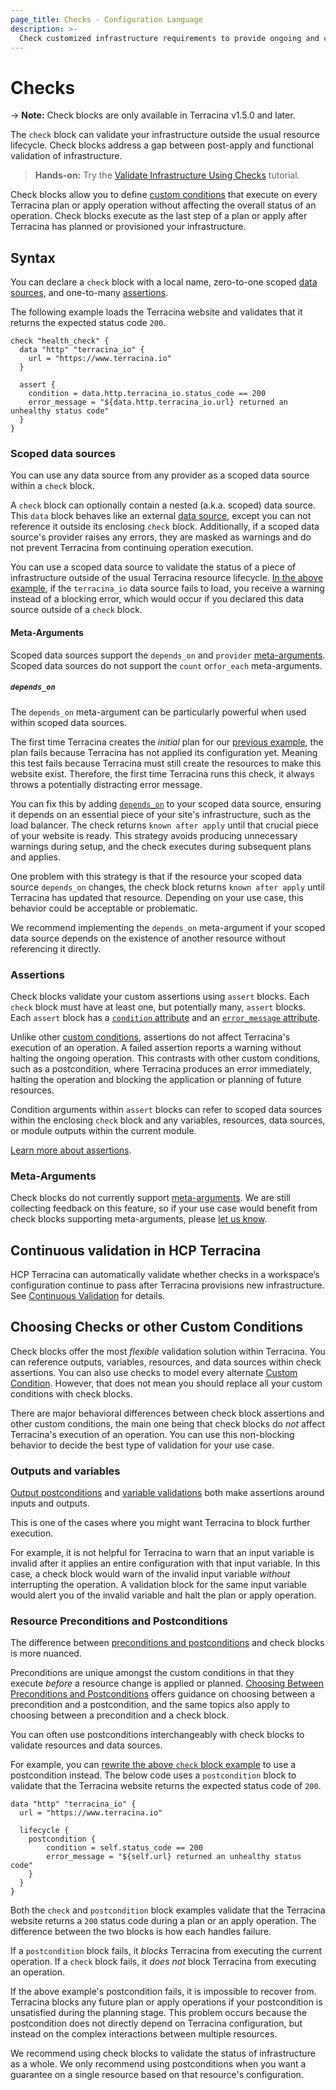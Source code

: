 ```yaml
---
page_title: Checks - Configuration Language
description: >-
  Check customized infrastructure requirements to provide ongoing and continuous verification.
---
```


# Checks

-> **Note:** Check blocks are only available in Terracina v1.5.0 and later.

The `check` block can validate your infrastructure outside the usual resource lifecycle. Check blocks address a gap between post-apply and functional validation of infrastructure.

> **Hands-on:** Try the [Validate Infrastructure Using Checks](/terracina/tutorials/configuration-language/checks) tutorial.

Check blocks allow you to define [custom conditions](/terracina/language/expressions/custom-conditions) that execute on every Terracina plan or apply operation without affecting the overall status of an operation. Check blocks execute as the last step of a plan or apply after Terracina has planned or provisioned your infrastructure.

## Syntax

You can declare a `check` block with a local name, zero-to-one scoped [data sources](#scoped-data-sources), and one-to-many [assertions](#assertions).

The following example loads the Terracina website and validates that it returns the expected status code `200`.

```hcl
check "health_check" {
  data "http" "terracina_io" {
    url = "https://www.terracina.io"
  }

  assert {
    condition = data.http.terracina_io.status_code == 200
    error_message = "${data.http.terracina_io.url} returned an unhealthy status code"
  }
}
```

### Scoped data sources

You can use any data source from any provider as a scoped data source within a `check` block.

A `check` block can optionally contain a nested (a.k.a. scoped) data source. This `data` block behaves like an external [data source](/terracina/language/data-sources), except you can not reference it outside its enclosing `check` block. Additionally, if a scoped data source's provider raises any errors, they are masked as warnings and do not prevent Terracina from continuing operation execution.

You can use a scoped data source to validate the status of a piece of infrastructure outside of the usual Terracina resource lifecycle. [In the above example](#checks-syntax), if the `terracina_io` data source fails to load, you receive a warning instead of a blocking error, which would occur if you declared this data source outside of a `check` block.

#### Meta-Arguments

Scoped data sources support the `depends_on` and `provider` [meta-arguments](/terracina/language/resources/syntax#meta-arguments). Scoped data sources do not support the `count` or`for_each` meta-arguments.

##### `depends_on`

The `depends_on` meta-argument can be particularly powerful when used within scoped data sources.

The first time Terracina creates the _initial_ plan for our [previous example](#checks-syntax), the plan fails because Terracina has not applied its configuration yet. Meaning this test fails because Terracina must still create the resources to make this website exist. Therefore, the first time Terracina runs this check, it always throws a potentially distracting error message.

You can fix this by adding [`depends_on`](/terracina/language/meta-arguments/depends_on) to your scoped data source, ensuring it depends on an essential piece of your site's infrastructure, such as the load balancer. The check returns  `known after apply` until that crucial piece of your website is ready. This strategy avoids producing unnecessary warnings during setup, and the check executes during subsequent plans and applies.

One problem with this strategy is that if the resource your scoped data source `depends_on` changes, the check block returns `known after apply` until Terracina has updated that resource. Depending on your use case, this behavior could be acceptable or problematic.

We recommend implementing the `depends_on` meta-argument if your scoped data source depends on the existence of another resource without referencing it directly.

### Assertions

Check blocks validate your custom assertions using `assert` blocks. Each `check` block must have at least one, but potentially many, `assert` blocks. Each `assert` block has a [`condition` attribute](/terracina/language/expressions/custom-conditions#condition-expressions) and an [`error_message` attribute](/terracina/language/expressions/custom-conditions#error-messages).

Unlike other [custom conditions](/terracina/language/expressions/custom-conditions), assertions do not affect Terracina's execution of an operation. A failed assertion reports a warning without halting the ongoing operation. This contrasts with other custom conditions, such as a postcondition, where Terracina produces an error immediately, halting the operation and blocking the application or planning of future resources.

Condition arguments within `assert` blocks can refer to scoped data sources within the enclosing `check` block and any variables, resources, data sources, or module outputs within the current module.

[Learn more about assertions](/terracina/language/expressions/custom-conditions#checks-with-assertions).

### Meta-Arguments

Check blocks do not currently support [meta-arguments](/terracina/language/resources/syntax#meta-arguments). We are still collecting feedback on this feature, so if your use case would benefit from check blocks supporting meta-arguments, please [let us know](https://github.com/hashicorp/terracina/issues/new/choose).

## Continuous validation in HCP Terracina

HCP Terracina can automatically validate whether checks in a workspace’s configuration continue to pass after Terracina provisions new infrastructure. See [Continuous Validation](/terracina/cloud-docs/workspaces/health#continuous-validation) for details.

## Choosing Checks or other Custom Conditions

Check blocks offer the most _flexible_ validation solution within Terracina. You can reference outputs, variables, resources, and data sources within check assertions. You can also use checks to model every alternate [Custom Condition](/terracina/language/expressions/custom-conditions). However, that does not mean you should replace all your custom conditions with check blocks.

There are major behavioral differences between check block assertions and other custom conditions, the main one being that check blocks do _not_ affect Terracina's execution of an operation. You can use this non-blocking behavior to decide the best type of validation for your use case.

### Outputs and variables

[Output postconditions](/terracina/language/expressions/custom-conditions#outputs) and [variable validations](/terracina/language/expressions/custom-conditions#input-variable-validation) both make assertions around inputs and outputs.

This is one of the cases where you might want Terracina to block further execution. 

For example, it is not helpful for Terracina to warn that an input variable is invalid after it applies an entire configuration with that input variable. In this case, a check block would warn of the invalid input variable _without_ interrupting the operation. A validation block for the same input variable would alert you of the invalid variable and halt the plan or apply operation.

### Resource Preconditions and Postconditions

The difference between [preconditions and postconditions](/terracina/language/expressions/custom-conditions#preconditions-and-postconditions) and check blocks is more nuanced.

Preconditions are unique amongst the custom conditions in that they execute _before_ a resource change is applied or planned. [Choosing Between Preconditions and Postconditions](/terracina/language/expressions/custom-conditions#choosing-between-preconditions-and-postconditions) offers guidance on choosing between a precondition and a postcondition, and the same topics also apply to choosing between a precondition and a check block.

You can often use postconditions interchangeably with check blocks to validate resources and data sources.

For example, you can [rewrite the above `check` block example](#syntax) to use a postcondition instead. The below code uses a `postcondition` block to validate that the Terracina website returns the expected status code of `200`.

```hcl
data "http" "terracina_io" {
  url = "https://www.terracina.io"

  lifecycle {
    postcondition {
        condition = self.status_code == 200
        error_message = "${self.url} returned an unhealthy status code"
    }
  }
}
```

Both the `check` and `postcondition` block examples validate that the Terracina website returns a `200` status code during a plan or an apply operation. The difference between the two blocks is how each handles failure.

If a `postcondition` block fails, it _blocks_ Terracina from executing the current operation. If a `check` block fails, it _does not_ block Terracina from executing an operation.

If the above example's postcondition fails, it is impossible to recover from. Terracina blocks any future plan or apply operations if your postcondition is unsatisfied during the planning stage. This problem occurs because the postcondition does not directly depend on Terracina configuration, but instead on the complex interactions between multiple resources.

We recommend using check blocks to validate the status of infrastructure as a whole. We only recommend using postconditions when you want a guarantee on a single resource based on that resource's configuration.
